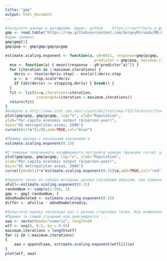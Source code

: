 ```yaml
---
title: "gmp"
output: html_document
---
```


```r
#Загрузите данные в датафрейм. Адрес: github    https://raw???путь_к_файлу_найдите_сами???/data/gmp.dat 
gmp <- read.table("https://raw.githubusercontent.com/SergeyMirvoda/MD-DA-2017/master/data/gmp.dat")
#один элемент
gmp$gmp[1]
gmp$pop <- gmp$gmp/gmp$pcgmp

estimate.scaling.exponent <- function(a, y0=6611, response=gmp$pcgmp,
                                        predictor = gmp$pop, maximum.iterations=100, deriv.step = 1/100, step.scale = 1e-12, stopping.deriv = 1/100) {
  mse <- function(a) { mean((response - y0*predictor^a)^2) }
  for (iteration in 1:maximum.iterations) {
    deriv <- (mse(a+deriv.step) - mse(a))/deriv.step
    a <- a - step.scale*deriv
    if (abs(deriv) <= stopping.deriv) { break() }
  }
  fit <- list(a=a,iterations=iteration,
              converged=(iteration < maximum.iterations))
  return(fit)
}
#Найдено в http://www.stat.cmu.edu/~ryantibs/statcomp-F15/lectures/functions.pdf
plot(gmp$pop, gmp$pcgmp, log="x", xlab="Population",
ylab="Per-capita economic output ($/person-year)",
main="US metropolitan areas, 2006")
curve(6611*x^(1/8),add=TRUE,col="blue")

#Пример вызова с начальным занчением a
estimate.scaling.exponent(0.15)

#С помошью полученного коэффициента постройте кривую (функция curve) зависимости
plot(gmp$pop, gmp$pcgmp, log="x", xlab="Population",
ylab="Per-capita economic output ($/person-year)",
main="US metropolitan areas, 2006")
curve((y0=6611)*x^estimate.scaling.exponent(0.15)$a,add=TRUE,col="red")

#Удалите точку из набора исходных данных случайным образом, как изменилось статистическая оценка коэффициента a?
aFull<-estimate.scaling.exponent(0.15)
randomNum <- sample(1:366, 1)
gmp <- gmp[-randomNum, ] 
aOneRowDeleted <- estimate.scaling.exponent(0.15)
differ <- aFull$a - aOneRowDeleted$a;

#Запустите оценку несколько раз с разных стартовых точек. Как изменилось значение a?
#Премия за самый страшный код присуждается ...
aaa <- vector(mode="numeric", length=0)
wtf <- seq(0, 0.5, by = 0.01)
maximum.iterations = length(wtf)
for (i in 1:maximum.iterations) 
{
    aaa = append(aaa, estimate.scaling.exponent(wtf[i])$a)
}
plot(wtf, aaa)


```
